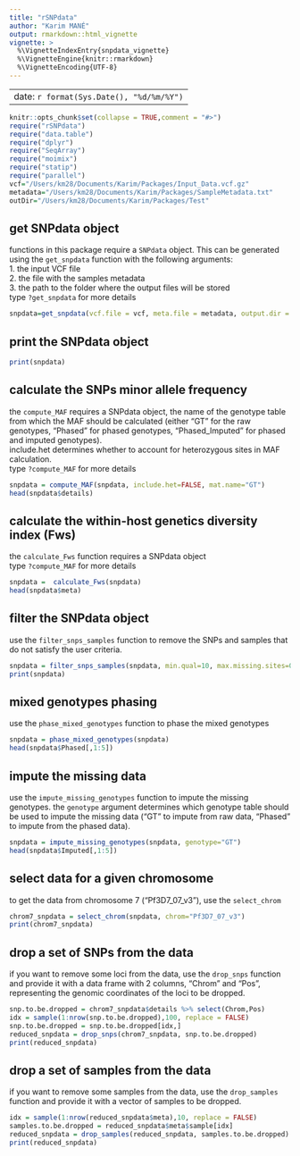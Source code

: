 ```yaml
---
title: "rSNPdata"
author: "Karim MANÉ"
output: rmarkdown::html_vignette
vignette: >
  %\VignetteIndexEntry{snpdata_vignette}
  %\VignetteEngine{knitr::rmarkdown}
  %\VignetteEncoding{UTF-8}
---
```

---
date: `r format(Sys.Date(), "%d/%m/%Y")`
---
```r
knitr::opts_chunk$set(collapse = TRUE,comment = "#>")
require("rSNPdata")
require("data.table")
require("dplyr")
require("SeqArray")
require("moimix")
require("statip")
require("parallel")
vcf="/Users/km28/Documents/Karim/Packages/Input_Data.vcf.gz"
metadata="/Users/km28/Documents/Karim/Packages/SampleMetadata.txt"
outDir="/Users/km28/Documents/Karim/Packages/Test"
```

## get SNPdata object     
functions in this package require a `SNPdata` object. This can be generated using the `get_snpdata` function with the following arguments:    
1. the input VCF file     
2. the file with the samples metadata     
3. the path to the folder where the output files will be stored     
type `?get_snpdata` for more details      
```r
snpdata=get_snpdata(vcf.file = vcf, meta.file = metadata, output.dir = outDir)
```

## print the SNPdata object     
```r
print(snpdata)
```

## calculate the SNPs minor allele frequency     
the `compute_MAF` requires a SNPdata object, the name of the genotype table from which the MAF should be calculated (either "GT" for the raw genotypes, "Phased" for phased genotypes, "Phased_Imputed" for phased and imputed genotypes).    
include.het determines whether to account for heterozygous sites in MAF calculation.   
type `?compute_MAF` for more details     
```r
snpdata = compute_MAF(snpdata, include.het=FALSE, mat.name="GT")
head(snpdata$details)
```

## calculate the within-host genetics diversity index (Fws)   
the `calculate_Fws` function requires a SNPdata object   
type `?compute_MAF` for more details     
```r
snpdata =  calculate_Fws(snpdata)
head(snpdata$meta)
```

## filter the SNPdata object     
use the `filter_snps_samples` function to remove the SNPs and samples that do not satisfy the user criteria.    
```r
snpdata = filter_snps_samples(snpdata, min.qual=10, max.missing.sites=0.2, max.missing.samples=0.2, maf.cutoff=0.01)
print(snpdata)
```

## mixed genotypes phasing     
use the `phase_mixed_genotypes` function to phase the mixed genotypes    
```r
snpdata = phase_mixed_genotypes(snpdata)
head(snpdata$Phased[,1:5])
```

## impute the missing data   
use the `impute_missing_genotypes` function to impute the missing genotypes. the `genotype` argument determines which genotype table should be used to impute the missing data ("GT" to impute from raw data, "Phased" to impute from the phased data).    
```r
snpdata = impute_missing_genotypes(snpdata, genotype="GT")
head(snpdata$Imputed[,1:5])
```

## select data for a given chromosome     
to get the data from chromosome 7 ("Pf3D7_07_v3"), use the `select_chrom`    
```r
chrom7_snpdata = select_chrom(snpdata, chrom="Pf3D7_07_v3")
print(chrom7_snpdata)
```

## drop a set of SNPs from the data       
if you want to remove some loci from the data, use the `drop_snps` function and provide it with a data frame with 2 columns, "Chrom" and "Pos", representing the genomic coordinates of the loci to be dropped.     
```r
snp.to.be.dropped = chrom7_snpdata$details %>% select(Chrom,Pos)
idx = sample(1:nrow(snp.to.be.dropped),100, replace = FALSE)
snp.to.be.dropped = snp.to.be.dropped[idx,]
reduced_snpdata = drop_snps(chrom7_snpdata, snp.to.be.dropped)
print(reduced_snpdata)
```

## drop a set of samples from the data       
if you want to remove some samples from the data, use the `drop_samples` function and provide it with a vector of samples to be dropped.     
```r
idx = sample(1:nrow(reduced_snpdata$meta),10, replace = FALSE)
samples.to.be.dropped = reduced_snpdata$meta$sample[idx]
reduced_snpdata = drop_samples(reduced_snpdata, samples.to.be.dropped)
print(reduced_snpdata)
```




